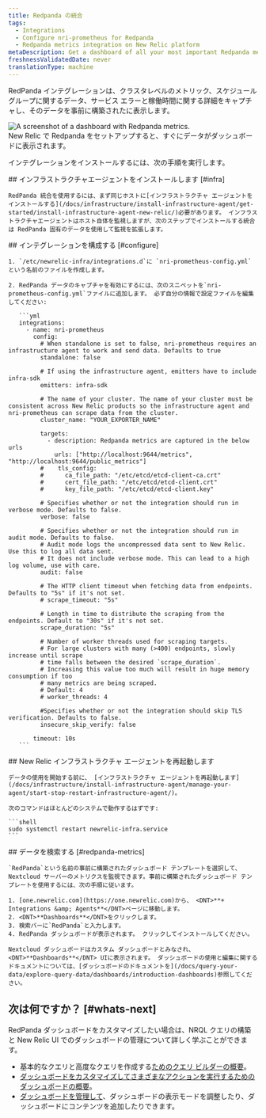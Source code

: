```yaml
---
title: Redpanda の統合
tags:
  - Integrations
  - Configure nri-prometheus for Redpanda
  - Redpanda metrics integration on New Relic platform
metaDescription: Get a dashboard of all your most important Redpanda metrics with our Redpanda quickstart.
freshnessValidatedDate: never
translationType: machine
---
```


RedPanda インテグレーションは、クラスタレベルのメトリック、スケジュール グループに関するデータ、サービス エラーと稼働時間に関する詳細をキャプチャし、そのデータを事前に構築された<InlinePopover type="dashboards" />に表示します。

<img src="/images/prometheus_screenshot-full_redpanda-integration.webp" title="Redpanda dashboard landing page" alt="A screenshot of a dashboard with Redpanda metrics." />

<figcaption>
  New Relic で Redpanda をセットアップすると、すぐにデータがダッシュボードに表示されます。
</figcaption>

インテグレーションをインストールするには、次の手順を実行します。

<Steps>
  <Step>
    ## インフラストラクチャエージェントをインストールします [#infra]

    RedPanda 統合を使用するには、まず同じホストに[インフラストラクチャ エージェントをインストールする](/docs/infrastructure/install-infrastructure-agent/get-started/install-infrastructure-agent-new-relic/)必要があります。 インフラストラクチャエージェントはホスト自体を監視しますが、次のステップでインストールする統合は RedPanda 固有のデータを使用して監視を拡張します。
  </Step>

  <Step>
    ## インテグレーションを構成する [#configure]

    1. `/etc/newrelic-infra/integrations.d`に `nri-prometheus-config.yml` という名前のファイルを作成します。

    2. RedPanda データのキャプチャを有効にするには、次のスニペットを`nri-prometheus-config.yml`ファイルに追加します。 必ず自分の情報で設定ファイルを編集してください:

       ```yml
       integrations:
         - name: nri-prometheus
           config:
             # When standalone is set to false, nri-prometheus requires an infrastructure agent to work and send data. Defaults to true
             standalone: false

             # If using the infrastructure agent, emitters have to include infra-sdk
             emitters: infra-sdk

             # The name of your cluster. The name of your cluster must be consistent across New Relic products so the infrastructure agent and nri-prometheus can scrape data from the cluster.
             cluster_name: "YOUR_EXPORTER_NAME"

             targets:
               - description: Redpanda metrics are captured in the below urls
                 urls: ["http://localhost:9644/metrics", "http://localhost:9644/public_metrics"]
             #    tls_config:
             #      ca_file_path: "/etc/etcd/etcd-client-ca.crt"
             #      cert_file_path: "/etc/etcd/etcd-client.crt"
             #      key_file_path: "/etc/etcd/etcd-client.key"

             # Specifies whether or not the integration should run in verbose mode. Defaults to false.
             verbose: false

             # Specifies whether or not the integration should run in audit mode. Defaults to false.
             # Audit mode logs the uncompressed data sent to New Relic. Use this to log all data sent.
             # It does not include verbose mode. This can lead to a high log volume, use with care.
             audit: false

             # The HTTP client timeout when fetching data from endpoints. Defaults to "5s" if it's not set.
             # scrape_timeout: "5s"

             # Length in time to distribute the scraping from the endpoints. Default to "30s" if it's not set.
             scrape_duration: "5s"

             # Number of worker threads used for scraping targets.
             # For large clusters with many (>400) endpoints, slowly increase until scrape
             # time falls between the desired `scrape_duration`.
             # Increasing this value too much will result in huge memory consumption if too
             # many metrics are being scraped.
             # Default: 4
             # worker_threads: 4

             #Specifies whether or not the integration should skip TLS verification. Defaults to false.
             insecure_skip_verify: false

           timeout: 10s
       ```
  </Step>

  <Step>
    ## New Relic インフラストラクチャ エージェントを再起動します

    データの使用を開始する前に、 [インフラストラクチャ エージェントを再起動します](/docs/infrastructure/install-infrastructure-agent/manage-your-agent/start-stop-restart-infrastructure-agent/)。

    次のコマンドはほとんどのシステムで動作するはずです:

    ```shell
    sudo systemctl restart newrelic-infra.service
    ```
  </Step>

  <Step>
    ## データを検索する [#redpanda-metrics]

    `RedPanda`という名前の事前に構築されたダッシュボード テンプレートを選択して、Nextcloud サーバーのメトリクスを監視できます。事前に構築されたダッシュボード テンプレートを使用するには、次の手順に従います。

    1. [one.newrelic.com](https://one.newrelic.com)から、 <DNT>**+ Integrations &amp; Agents**</DNT>ページに移動します。
    2. <DNT>**Dashboards**</DNT>をクリックします。
    3. 検索バーに`RedPanda`と入力します。
    4. RedPanda ダッシュボードが表示されます。 クリックしてインストールしてください。

    Nextcloud ダッシュボードはカスタム ダッシュボードとみなされ、<DNT>**Dashboards**</DNT> UIに表示されます。 ダッシュボードの使用と編集に関するドキュメントについては、[ダッシュボードのドキュメントを](/docs/query-your-data/explore-query-data/dashboards/introduction-dashboards)参照してください。
  </Step>
</Steps>

## 次は何ですか？ [#whats-next]

RedPanda ダッシュボードをカスタマイズしたい場合は、NRQL クエリの構築と New Relic UI でのダッシュボードの管理について詳しく学ぶことができます。

* 基本的なクエリと高度なクエリを作成する[ためのクエリ ビルダーの概要](/docs/query-your-data/explore-query-data/query-builder/introduction-query-builder)。
* [ダッシュボードをカスタマイズしてさまざまなアクションを実行するためのダッシュボードの概要](/docs/query-your-data/explore-query-data/dashboards/introduction-dashboards)。
* [ダッシュボードを管理して](/docs/query-your-data/explore-query-data/dashboards/manage-your-dashboard)、ダッシュボードの表示モードを調整したり、ダッシュボードにコンテンツを追加したりできます。